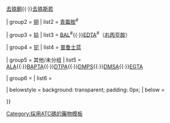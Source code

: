 {{Navbox
| name  = 螯合剂
| title = [[螯合物|螯合剂]]/[[螯合疗法]]（[[ATC代码 (V03)#V03AC|V03AC]]，其他）

| group1 = [[铁]]
|  list1 = [[去铁胺]]<sup>#</sup>{{·}}[[去铁酮]]{{·}}[[去铁斯若]]

| group2 = [[铜]]
|  list2 = [[青霉胺]]<sup>#</sup>

| group3 = [[铅]]
|  list3 = [[二巯基丙醇|BAL]]<sup>#</sup>{{·}}[[乙二胺四乙酸|EDTA]]<sup>#</sup>（[[右丙亚胺]]）

| group4 = [[铊]]
| list4 = [[普鲁士蓝]]

| group5 = 其他/未分组
|  list5 = [[硫辛酸|ALA]]{{·}}[[BAPTA]]{{·}}[[喷替酸|DTPA]]{{·}}[[2,3-二巯基丙磺酸|DMPS]]{{·}}[[二巯基丁二酸|DMSA]]{{·}}[[EGTA (化学品)|EGTA]]

| group6 =
| list6  = 

| belowstyle = background: transparent; padding: 0px;
| below = {{PharmNavFootnote}}{{Toxicology navs}}

}}<noinclude>
[[Category:採用ATC碼的藥物模板]]
</noinclude>